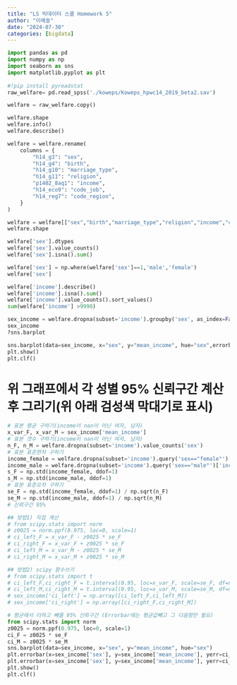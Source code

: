 ```yaml
---
title: "LS 빅데이터 스쿨 Homework 5"
author: "이예솔"
date: "2024-07-30"
categories: [bigdata]
---
```


```python
import pandas as pd
import numpy as np
import seaborn as sns
import matplotlib.pyplot as plt
    
#!pip install pyreadstat
raw_welfare= pd.read_spss('./koweps/Koweps_hpwc14_2019_beta2.sav')

welfare = raw_welfare.copy()

welfare.shape
welfare.info()
welfare.describe()

welfare = welfare.rename(
    columns = {
        "h14_g3": "sex",
        "h14_g4": "birth",
        "h14_g10": "marriage_type",
        "h14_g11": "religion",
        "p1402_8aq1": "income",
        "h14_eco9": "code_job",
        "h14_reg7": "code_region",
    }
)

welfare = welfare[["sex","birth","marriage_type","religion","income","code_job","code_region"]]
welfare.shape

welfare['sex'].dtypes
welfare['sex'].value_counts()
welfare['sex'].isna().sum()

welfare['sex'] = np.where(welfare['sex']==1,'male','female')
welfare['sex']

welfare['income'].describe()
welfare['income'].isna().sum()
welfare['income'].value_counts().sort_values()
sum(welfare['income'] >9998)

sex_income = welfare.dropna(subset='income').groupby('sex', as_index=False).agg(mean_income=("income","mean"))
sex_income
?sns.barplot

sns.barplot(data=sex_income, x="sex", y="mean_income", hue="sex",errorbar=('ci', 95))
plt.show()
plt.clf()

```

# 위 그래프에서 각 성별 95% 신뢰구간 계산 후 그리기(위 아래 검성색 막대기로 표시)
```python
# 표본 평균 구하기(income이 nan이 아닌 여자, 남자)
x_var_F, x_var_M = sex_income['mean_income']
# 표본 갯수 구하기(income이 nan이 아닌 여자, 남자)
n_F, n_M = welfare.dropna(subset='income').value_counts('sex')
# 표본 표준편차 구하기
income_female = welfare.dropna(subset='income').query('sex=="female"')['income']
income_male = welfare.dropna(subset='income').query('sex=="male"')['income']
s_F = np.std(income_female, ddof=1)
s_M = np.std(income_male, ddof=1)
# 표본 표준오차 구하기
se_F = np.std(income_female, ddof=1) / np.sqrt(n_F)
se_M = np.std(income_male, ddof=1) / np.sqrt(n_M)
# 신뢰구간 95%

## 방법1) 직접 계산
# from scipy.stats import norm
# z0025 = norm.ppf(0.975, loc=0, scale=1)
# ci_left_F = x_var_F - z0025 * se_F
# ci_right_F = x_var_F + z0025 * se_F
# ci_left_M = x_var_M - z0025 * se_M
# ci_right_M = x_var_M + z0025 * se_M

## 방법2) scipy 함수쓰기
# from scipy.stats import t
# ci_left_F,ci_right_F = t.interval(0.95, loc=x_var_F, scale=se_F, df=n_F-1)
# ci_left_M,ci_right_M = t.interval(0.95, loc=x_var_M, scale=se_M, df=n_M-1)
# sex_income['ci_left'] = np.array([ci_left_F,ci_left_M])
# sex_income['ci_right'] = np.array([ci_right_F,ci_right_M])

# 평균에서 더하고 빼줄 95% 신뢰구간 (Errorbar에는 평균값빼고 그 다음항만 필요)
from scipy.stats import norm
z0025 = norm.ppf(0.975, loc=0, scale=1)
ci_F = z0025 * se_F
ci_M = z0025 * se_M
sns.barplot(data=sex_income, x="sex", y="mean_income", hue="sex")
plt.errorbar(x=sex_income['sex'], y=sex_income['mean_income'], yerr=ci_F, fmt='none', c='k')
plt.errorbar(x=sex_income['sex'], y=sex_income['mean_income'], yerr=ci_M, fmt='none', c='k')
plt.show()
plt.clf()

```

